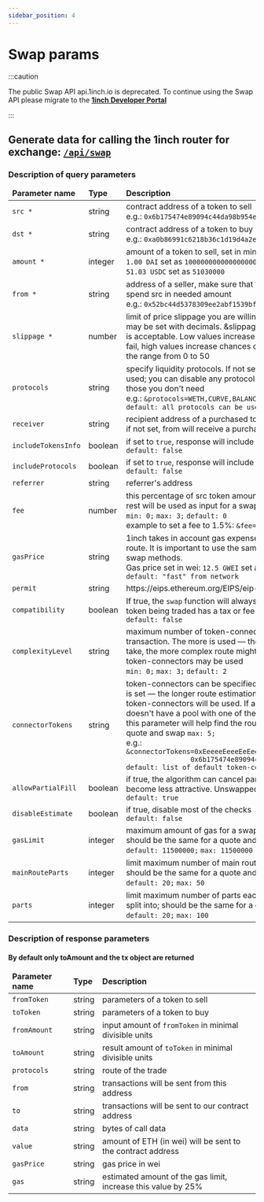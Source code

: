 ```yaml
---
sidebar_position: 4
---
```


# Swap params

:::caution

The public Swap API api.1inch.io is deprecated. To continue using the Swap API please migrate to the [**1inch Developer Portal**](https://portal.1inch.dev)

:::



## Generate data for calling the 1inch router for exchange: [`/api/swap`](./swagger.mdx)

### Description of query parameters

<table>
    <thead>
    <tr>
        <td>
            <strong>Parameter name</strong>
        </td>
        <td>
            <strong>Type</strong>
        </td>
        <td>
            <strong>Description</strong>
        </td>
    </tr>
    </thead>
    <tbody>
    <tr>
        <td><code>src *</code></td>
        <td>string</td>
        <td>
            contract address of a token to sell<br/>
            e.g.: <code>0x6b175474e89094c44da98b954eedeac495271d0f</code>
        </td>
    </tr>
    <tr>
        <td><code>dst *</code></td>
        <td>string</td>
        <td>
            contract address of a token to buy<br/>
            e.g.: <code>0xa0b86991c6218b36c1d19d4a2e9eb0ce3606eb48</code>
        </td>
    </tr>
    <tr>
        <td><code>amount *</code></td>
        <td>integer</td>
        <td>
            amount of a token to sell, set in minimal divisible units
            e.g.:<br/>
            <code>1.00 DAI</code> set as <code>1000000000000000000</code><br/>
            <code>51.03 USDC</code> set as <code>51030000</code>
        </td>
    </tr>
    <tr>
        <td><code>from *</code></td>
        <td>string</td>
        <td>
            address of a seller, make sure that this address has approved to spend src in needed amount<br/>
            e.g.: <code>0x52bc44d5378309ee2abf1539bf71de1b7d7be3b5</code>
        </td>
    </tr>
    <tr>
        <td><code>slippage *</code></td>
        <td>number</td>
        <td>
            limit of price slippage you are willing to accept in percentage, may be set with decimals. &slippage=0.5
            means 0.5% slippage is acceptable. Low values increase chances that transaction will fail, high values
            increase chances of front running. Set values in the range from 0 to 50
        </td>
    </tr>
    <tr>
        <td><code>protocols</code></td>
        <td>string</td>
        <td>
            specify liquidity protocols. If not set, all liquidity protocols will be used; you can disable any protocol
            by listing all protocols except those you don't need<br/>
            e.g.: <code>&protocols=WETH,CURVE,BALANCER,...,ZRX</code><br/>
            <code>default: all protocols can be used</code>
        </td>
    </tr>
    <tr>
        <td><code>receiver</code></td>
        <td>string</td>
        <td>
            recipient address of a purchased token<br/>
            if not set, from will receive a purchased token
        </td>
    </tr>
     <tr>
        <td><code>includeTokensInfo</code></td>
        <td>boolean</td>
        <td>
            if set to <code>true</code>, response will include from token and to token info<br/>
            <code>default: false</code>
        </td>
    </tr> 
    <tr>
        <td><code>includeProtocols</code></td>
        <td>boolean</td>
        <td>
            if set to <code>true</code>, response will include protocols used in the quote<br/>
            <code>default: false</code>
        </td>
    </tr>
    <tr>
        <td><code>referrer</code></td>
        <td>string</td>
        <td>referrer's address
        </td>
    </tr>
    <tr>
        <td><code>fee</code></td>
        <td>number</td>
        <td>
            this percentage of src token amount will be sent to referrer, the rest will be used as
            input for a swap<br/>
            <code>min: 0;</code> <code>max: 3;</code> <code>default: 0</code><br/>
            example to set a fee to 1.5%: <code>&fee=1.5</code>
        </td>
    </tr>
    <tr>
        <td><code>gasPrice</code></td>
        <td>string</td>
        <td>
            1inch takes in account gas expenses to determine exchange route. It is important to use the same gas price
            on the quote and swap methods.<br/>
            Gas price set in wei: <code>12.5 GWEI</code> set as <code>12500000000</code><br/>
            <code>default: "fast" from network</code>
        </td>
    </tr>
    <tr>
        <td><code>permit</code></td>
        <td>string</td>
        <td>
            https://eips.ethereum.org/EIPS/eip-2612
        </td>
    </tr>
    <tr>
        <td><code>compatibility</code></td>
        <td>boolean</td>
        <td>
            If true, the <code>swap</code> function will always be used. This helps when the token being traded has a tax or fee on trade or transfer<br/>
            <code>default: false</code>
        </td>
    </tr>
    <tr>
        <td><code>complexityLevel</code></td>
        <td>string</td>
        <td>
            maximum number of token-connectors to be used in a transaction. The more is used — the longer route
            estimation will take, the more complex route might be as a result. If not set, two token-connectors may be used<br/>
            <code>min: 0;</code> <code>max: 3;</code> <code>default: 2</code>
        </td>
    </tr>
    <tr>
        <td><code>connectorTokens</code></td>
        <td>string</td>
        <td>
            token-connectors can be specified via this parameter. The more is set — the longer route estimation will
            take. If not set, default token-connectors will be used. If a token you want to exchange doesn't have a pool
            with one of the default token-connectors this parameter will help find the route;
            should be the same for a quote and swap <code>max: 5;</code><br/>
            e.g.: <code>&connectorTokens=0xEeeeeEeeeEeEeeEeEeEeeEEEeeeeEeeeeeeeEEeE,
                0x6b175474e89094c44da98b954eedeac495271d0f</code><br/>
            <code>default: list of default token-connectors</code>
        </td>
    </tr>
    <tr>
        <td><code>allowPartialFill</code></td>
        <td>boolean</td>
        <td>if true, the algorithm can cancel part of the route, if the rate has become less attractive. Unswapped tokens will return to the from<br/>
            <code>default: true</code>
        </td>
    </tr>
    <tr>
        <td><code>disableEstimate</code></td>
        <td>boolean</td>
        <td>
            if true, disable most of the checks<br/>
            <code>default: false</code>
        </td>
    </tr>
    <tr>
        <td><code>gasLimit</code></td>
        <td>integer</td>
        <td>
            maximum amount of gas for a swap;<br/>
            should be the same for a quote and swap<br/>
            <code>default: 11500000;</code> <code>max: 11500000</code>
        </td>
    </tr>
    <tr>
        <td><code>mainRouteParts</code></td>
        <td>integer</td>
        <td>
            limit maximum number of main route parts;<br/>
            should be the same for a quote and swap<br/>
            <code>default: 20;</code> <code>max: 50</code>
        </td>
    </tr>
    <tr>
        <td><code>parts</code></td>
        <td>integer</td>
        <td>
            limit maximum number of parts each main route parts can be split into; should be the same for a quote and swap<br/>
            <code>default: 20;</code> <code>max: 100</code>
        </td>
    </tr>
    </tbody>
</table>

### Description of response parameters

#### By default only toAmount and the tx object are returned

<table>
    <thead>
    <tr>
        <td>
            <strong>Parameter name</strong>
        </td>
        <td>
            <strong>Type</strong>
        </td>
        <td>
            <strong>Description</strong>
        </td>
    </tr>
    </thead>
    <tbody>
    <tr>
        <td><code>fromToken</code></td>
        <td>string</td>
        <td>
            parameters of a token to sell
        </td>
    </tr>
    <tr>
        <td><code>toToken</code></td>
        <td>string</td>
        <td>
            parameters of a token to buy
        </td>
    </tr>
    <tr>
        <td><code>fromAmount</code></td>
        <td>string</td>
        <td>
            input amount of <code>fromToken</code> in minimal divisible units
        </td>
    </tr>
    <tr>
        <td><code>toAmount</code></td>
        <td>string</td>
        <td>
            result amount of <code>toToken</code> in minimal divisible units
        </td>
    </tr>
    <tr>
        <td><code>protocols</code></td>
        <td>string</td>
        <td>
            route of the trade
        </td>
    </tr>
    <tr>
        <td><code>from</code></td>
        <td>string</td>
        <td>
            transactions will be sent from this address
        </td>
    </tr>
    <tr>
        <td><code>to</code></td>
        <td>string</td>
        <td>
            transactions will be sent to our contract address
        </td>
    </tr>
    <tr>
        <td><code>data</code></td>
        <td>string</td>
        <td>
            bytes of call data
        </td>
    </tr>
    <tr>
        <td><code>value</code></td>
        <td>string</td>
        <td>
            amount of ETH (in wei) will be sent to the contract address
        </td>
    </tr>
    <tr>
        <td><code>gasPrice</code></td>
        <td>string</td>
        <td>
            gas price in wei
        </td>
    </tr>
    <tr>
        <td><code>gas</code></td>
        <td>string</td>
        <td>
            estimated amount of the gas limit, increase this value by 25%
        </td>
    </tr>
    </tbody>
</table>
